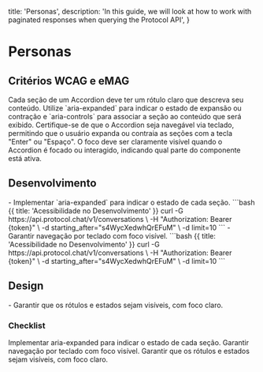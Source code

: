 
  title: 'Personas',
  description:
    'In this guide, we will look at how to work with paginated responses when querying the Protocol API',
}

# Personas

## Critérios WCAG e eMAG
<Properties fullWidth>
  <Property name="WCAG 1.1.1 / eMAG Diretriz 3" type="Rótulos claros e alternativos">
    Cada seção de um Accordion deve ter um rótulo claro que descreva seu conteúdo. Utilize `aria-expanded` para indicar o estado de expansão ou contração e `aria-controls` para associar a seção ao conteúdo que será exibido.
  </Property>
  <Property name="WCAG 2.1.1 / eMAG Diretriz 5" type="Navegabilidade por teclado">
    Certifique-se de que o Accordion seja navegável via teclado, permitindo que o usuário expanda ou contraia as seções com a tecla "Enter" ou "Espaço".
  </Property>
  <Property name="WCAG 2.4.7 / eMAG Diretriz 5" type="Estado de foco visível">
    O foco deve ser claramente visível quando o Accordion é focado ou interagido, indicando qual parte do componente está ativa.
  </Property>
</Properties>


## Desenvolvimento
<Row>
  <Col>
    - Implementar `aria-expanded` para indicar o estado de cada seção.
  </Col>
  <Col>
    ```bash {{ title: 'Acessibilidade no Desenvolvimento' }}
    curl -G https://api.protocol.chat/v1/conversations \
      -H "Authorization: Bearer {token}" \
      -d starting_after="s4WycXedwhQrEFuM" \
      -d limit=10
    ```
  </Col>
  <Col>
    - Garantir navegação por teclado com foco visível.
  </Col>
  <Col>
    ```bash {{ title: 'Acessibilidade no Desenvolvimento' }}
    curl -G https://api.protocol.chat/v1/conversations \
      -H "Authorization: Bearer {token}" \
      -d starting_after="s4WycXedwhQrEFuM" \
      -d limit=10
    ```
  </Col>
</Row>

## Design
<Row>
  <Col>
  - Garantir que os rótulos e estados sejam visíveis, com foco claro.
  </Col>
  <Col>
    <ImageNote
          imageSrc="https://placehold.co/600x200.png"
          imageAlt="Acessibilidade no Design"
        />
  </Col>
</Row>

### Checklist
<Checklist>
Implementar aria-expanded para indicar o estado de cada seção.
Garantir navegação por teclado com foco visível.
Garantir que os rótulos e estados sejam visíveis, com foco claro.
</Checklist>
